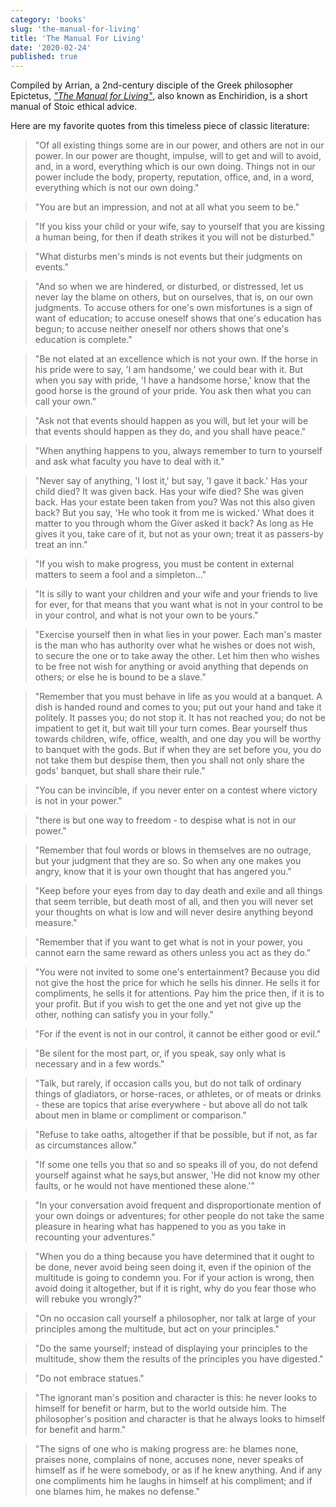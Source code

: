 ```yaml
---
category: 'books'
slug: 'the-manual-for-living'
title: 'The Manual For Living'
date: '2020-02-24'
published: true
---
```


Compiled by Arrian, a 2nd-century disciple of the Greek philosopher Epictetus, _<a href='http://amzn.eu/4wGNBT7' target='_blank'>"The Manual for Living"</a>_, also known as Enchiridion, is a short manual of Stoic ethical advice.

Here are my favorite quotes from this timeless piece of classic literature:

> "Of all existing things some are in our power, and others are not in our power. In our power are thought, impulse, will to get and will to avoid, and, in a word, everything which is our own doing. Things not in our power include the body, property, reputation, office, and, in a word, everything which is not our own doing."

> "You are but an impression, and not at all what you seem to be."

> "If you kiss your child or your wife, say to yourself that you are kissing a human being, for then if death strikes it you will not be disturbed."

> "What disturbs men's minds is not events but their judgments on events."

> "And so when we are hindered, or disturbed, or distressed, let us never lay the blame on others, but on ourselves, that is, on our own judgments. To accuse others for one's own misfortunes is a sign of want of education; to accuse oneself shows that one's education has begun; to accuse neither oneself nor others shows that one's education is complete."

> "Be not elated at an excellence which is not your own. If the horse in his pride were to say, 'I am handsome,' we could bear with it. But when you say with pride, 'I have a handsome horse,' know that the good horse is the ground of your pride. You ask then what you can call your own."

> "Ask not that events should happen as you will, but let your will be that events should happen as they do, and you shall have peace."

> "When anything happens to you, always remember to turn to yourself and ask what faculty you have to deal with it."

> "Never say of anything, 'I lost it,' but say, 'I gave it back.' Has your child died? It was given back. Has your wife died? She was given back. Has your estate been taken from you? Was not this also given back? But you say, 'He who took it from me is wicked.' What does it matter to you through whom the Giver asked it back? As long as He gives it you, take care of it, but not as your own; treat it as passers-by treat an inn."

> "If you wish to make progress, you must be content in external matters to seem a fool and a simpleton..."

> "It is silly to want your children and your wife and your friends to live for ever, for that means that you want what is not in your control to be in your control, and what is not your own to be yours."

> "Exercise yourself then in what lies in your power. Each man's master is the man who has authority over what he wishes or does not wish, to secure the one or to take away the other. Let him then who wishes to be free not wish for anything or avoid anything that depends on others; or else he is bound to be a slave."

> "Remember that you must behave in life as you would at a banquet. A dish is handed round and comes to you; put out your hand and take it politely. It passes you; do not stop it. It has not reached you; do not be impatient to get it, but wait till your turn comes. Bear yourself thus towards children, wife, office, wealth, and one day you will be worthy to banquet with the gods. But if when they are set before you, you do not take them but despise them, then you shall not only share the gods' banquet, but shall share their rule."

> "You can be invincible, if you never enter on a contest where victory is not in your power."

> "there is but one way to freedom - to despise what is not in our power."

> "Remember that foul words or blows in themselves are no outrage, but your judgment that they are so. So when any one makes you angry, know that it is your own thought that has angered you."

> "Keep before your eyes from day to day death and exile and all things that seem terrible, but death most of all, and then you will never set your thoughts on what is low and will never desire anything beyond measure."

> "Remember that if you want to get what is not in your power, you cannot earn the same reward as others unless you act as they do."

> "You were not invited to some one's entertainment? Because you did not give the host the price for which he sells his dinner. He sells it for compliments, he sells it for attentions. Pay him the price then, if it is to your profit. But if you wish to get the one and yet not give up the other, nothing can satisfy you in your folly."

> "For if the event is not in our control, it cannot be either good or evil."

> "Be silent for the most part, or, if you speak, say only what is necessary and in a few words."

> "Talk, but rarely, if occasion calls you, but do not talk of ordinary things of gladiators, or horse-races, or athletes, or of meats or drinks - these are topics that arise everywhere - but above all do not talk about men in blame or compliment or comparison."

> "Refuse to take oaths, altogether if that be possible, but if not, as far as circumstances allow."

> "If some one tells you that so and so speaks ill of you, do not defend yourself against what he says,but answer, 'He did not know my other faults, or he would not have mentioned these alone.'"

> "In your conversation avoid frequent and disproportionate mention of your own doings or adventures; for other people do not take the same pleasure in hearing what has happened to you as you take in recounting your adventures."

> "When you do a thing because you have determined that it ought to be done, never avoid being seen doing it, even if the opinion of the multitude is going to condemn you. For if your action is wrong, then avoid doing it altogether, but if it is right, why do you fear those who will rebuke you wrongly?"

> "On no occasion call yourself a philosopher, nor talk at large of your principles among the multitude, but act on your principles."

> "Do the same yourself; instead of displaying your principles to the multitude, show them the results of the principles you have digested."

> "Do not embrace statues."

> "The ignorant man's position and character is this: he never looks to himself for benefit or harm, but to the world outside him. The philosopher's position and character is that he always looks to himself for benefit and harm."

> "The signs of one who is making progress are: he blames none, praises none, complains of none, accuses none, never speaks of himself as if he were somebody, or as if he knew anything. And if any one compliments him he laughs in himself at his compliment; and if one blames him, he makes no defense."

